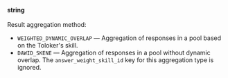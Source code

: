 **string**<br/><br/>Result aggregation method:

- `WEIGHTED_DYNAMIC_OVERLAP` — Aggregation of responses in a pool based on the Toloker's skill.
- `DAWID_SKENE` — Aggregation of responses in a pool without dynamic overlap. The `answer_weight_skill_id` key for this aggregation type is ignored.